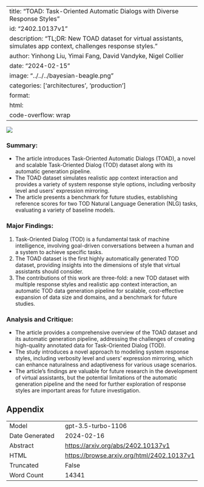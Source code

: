 
---
title: "TOAD: Task-Oriented Automatic Dialogs with Diverse Response Styles"
id: "2402.10137v1"
description: "TL;DR: New TOAD dataset for virtual assistants, simulates app context, challenges response styles."
author: Yinhong Liu, Yimai Fang, David Vandyke, Nigel Collier
date: "2024-02-15"
image: "../../../bayesian-beagle.png"
categories: ['architectures', 'production']
format:
  html:
    code-overflow: wrap
---

![](../../../bayesian-beagle.png)

### **Summary:**
- The article introduces Task-Oriented Automatic Dialogs (TOAD), a novel and scalable Task-Oriented Dialog (TOD) dataset along with its automatic generation pipeline.
- The TOAD dataset simulates realistic app context interaction and provides a variety of system response style options, including verbosity level and users' expression mirroring.
- The article presents a benchmark for future studies, establishing reference scores for two TOD Natural Language Generation (NLG) tasks, evaluating a variety of baseline models.

### Major Findings:
1. Task-Oriented Dialog (TOD) is a fundamental task of machine intelligence, involving goal-driven conversations between a human and a system to achieve specific tasks.
2. The TOAD dataset is the first highly automatically generated TOD dataset, providing insights into the dimensions of style that virtual assistants should consider.
3. The contributions of this work are three-fold: a new TOD dataset with multiple response styles and realistic app context interaction, an automatic TOD data generation pipeline for scalable, cost-effective expansion of data size and domains, and a benchmark for future studies.

### Analysis and Critique:
- The article provides a comprehensive overview of the TOAD dataset and its automatic generation pipeline, addressing the challenges of creating high-quality annotated data for Task-Oriented Dialog (TOD).
- The study introduces a novel approach to modeling system response styles, including verbosity level and users' expression mirroring, which can enhance naturalness and adaptiveness for various usage scenarios.
- The article's findings are valuable for future research in the development of virtual assistants, but the potential limitations of the automatic generation pipeline and the need for further exploration of response styles are important areas for future investigation.

## Appendix

|          |          |
|----------|----------|
| Model     | gpt-3.5-turbo-1106       |
| Date Generated     | 2024-02-16       |
| Abstract | [https://arxiv.org/abs/2402.10137v1](https://arxiv.org/abs/2402.10137v1)        |
| HTML     | [https://browse.arxiv.org/html/2402.10137v1](https://browse.arxiv.org/html/2402.10137v1)       |
| Truncated       | False       |
| Word Count       | 14341       |